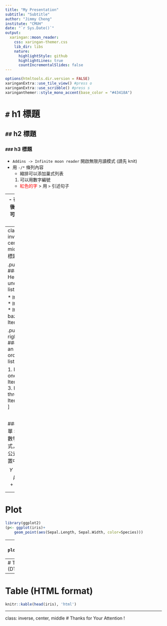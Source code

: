 ```yaml
---
title: "My Presentation"
subtitle: "Subtitle"
author: "Jimmy Cheng"
institute: "CMUH"
date: "`r Sys.Date()`"
output:
  xaringan::moon_reader:
    css: xaringan-themer.css
    lib_dir: libs
    nature:
      highlightStyle: github
      highlightLines: true
      countIncrementalSlides: false
---
```


```r
options(htmltools.dir.version = FALSE)
xaringanExtra::use_tile_view() #press o
xaringanExtra::use_scribble() #press s
xaringanthemer::style_mono_accent(base_color = "#43418A")
```

# `#` h1 標題
## `##` h2 標題
### `###` h3 標題

- `Addins -> Infinite moon reader` 開啟無限月讀模式 (請先 knit)
- 用 `-/*` 條列內容
  - 縮排可以添加巢式列表
  1. 可以用數字編號
  - <span style="color: red">紅色的字</span>
  > 用 `>` 引述句子
  
--
- 在 `--` 之後的內容可以後續顯現

.footnote[\* _這個是註腳_]

???
在三個問號之下可以寫小抄

---
class: inverse, center, middle
## 標題 2

.pull-left[
#### Here is an unordered list:

* Item foo
* Item bar
* Item baz
* Item zip
]

.pull-right[
#### And an ordered list:

1. Item one
2. Item two
3. Item three
4. Item four
]

&nbsp;

#### 頭尾單 $ 插入數學公式，雙 $ 公式換行置中
$$Y= \beta_0+ \beta_1X_1+ ... \beta_nX_n$$

---
# Plot
```r
library(ggplot2)
(p<- ggplot(iris)+ 
    geom_point(aes(Sepal.Length, Sepal.Width, color=Species)))
```

---
# Plot.ly
```r
plotly::ggplotly(p, width = 9)
```

---
# Table (DT::datatable)
```r
DT::datatable(iris, 
              fillContainer = FALSE, 
              options = list(pageLength = 5))
```

---
# Table (HTML format)
```r
knitr::kable(head(iris), 'html')
```

---
class: inverse, center, middle
# Thanks for Your Attention !